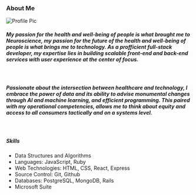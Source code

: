### About Me
![Profile Pic](https://i.ibb.co/nBPqzsH/linkedin-pic.jpg)
<br/>

##### My passion for the health and well-being of people is what brought me to Neuroscience, my passion for the future of the health and well-being of people is what brings me to technology. As a profficient full-stack developer, my expertise lies in building scalable front-end and back-end services with user experience at the center of focus. 
<br/>

##### Passionate about the intersection between healthcare and technology, I embrace the power of data and its ability to advise monumental changes through AI and machine learning, and efficient programming. This paired with my operational competencies, allows me to think about equity and access to all consumers tactically and on a systems level. 
<br/>

##### Skills
* Data Structures and Algorithms
* Languages: JavaScript, Ruby
* Web Technologies: HTML, CSS, React, Express
* Source Control: Git, Github
* Databases: PostgreSQL, MongoDB, Rails
* Microsoft Suite

